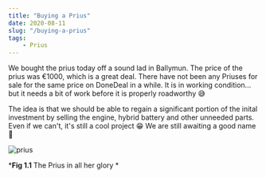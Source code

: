 ```yaml
---
title: "Buying a Prius"
date: 2020-08-11
slug: "/buying-a-prius"
tags:
    - Prius
---
```


We bought the prius today off a sound lad in Ballymun. The price of the prius was €1000, which 
is a great deal. There have not been any Priuses for sale for the same price on DoneDeal in
a while. It is in working condition... but it needs a bit of work before it is properly
roadworthy 😅

The idea is that we should be able to regain a significant portion of the inital investment by 
selling the engine, hybrid battery and other unneeded parts. Even if we can't, it's still a
cool project 😁 We are still awaiting a good name 🤔

<div style={{ maxWidth: '700px', height: 'auto', margin: '0 auto' }}>

<img src="./prius.jpg" alt="prius"/>

</div>

<div style={{ textAlign: 'center' }}>

*__Fig 1.1__ The Prius in all her glory *

</div>